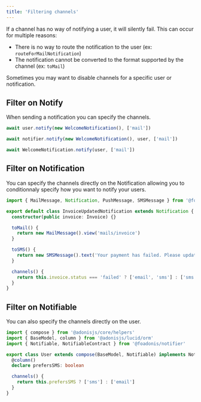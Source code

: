 ```yaml
---
title: 'Filtering channels'
---
```


If a channel has no way of notifying a user, it will silently fail. This can occur for multiple reasons:

- There is no way to route the notification to the user (ex: `routeForMailNotification`)
- The notification cannot be converted to the format supported by the channel (ex: `toMail`)

Sometimes you may want to disable channels for a specific user or notification.

## Filter on Notify

When sending a notification you can specify the channels.

```ts
await user.notify(new WelcomeNotification(), ['mail'])

await notifier.notify(new WelcomeNotification(), user, ['mail'])

await WelcomeNotification.notify(user, ['mail'])
```

## Filter on Notification

You can specify the channels directly on the Notification allowing you to conditionnaly specify how you want to notify your users.

```ts title="app/notifications/welcome_notification.ts"
import { MailMessage, Notification, PushMessage, SMSMessage } from '@foadonis/notifier'

export default class InvoiceUpdatedNotification extends Notification {
  constructor(public invoice: Invoice) {}

  toMail() {
    return new MailMessage().view('mails/invoice')
  }

  toSMS() {
    return new SMSMessage().text('Your payment has failed. Please update your payment information')
  }

  channels() {
    return this.invoice.status === 'failed' ? ['email', 'sms'] : ['sms']
  }
}
```

## Filter on Notifiable

You can also specify the channels directly on the user.

```ts title="app/models/user.ts"
import { compose } from '@adonisjs/core/helpers'
import { BaseModel, column } from '@adonisjs/lucid/orm'
import { Notifiable, NotifiableContract } from '@foadonis/notifier'

export class User extends compose(BaseModel, Notifiable) implements NotifiableContract {
  @column()
  declare prefersSMS: boolean

  channels() {
    return this.prefersSMS ? ['sms'] : ['email']
  }
}
```
